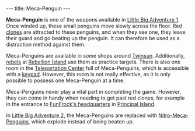 ---
title: Meca-Penguin
---

{{Infobox Item
 |image=Meca.gif
 |type=weapon
 |critical=no
 |magical=no
 |unique=no
 |lba1=yes
 |lba2=
 |upgrades=
 |rowposition=
 |columnposition=
 |effect=
 |effectamount=
 |purpose=
 |combattype=area
 |powerlevel=
 |rate=
 |range=
 |damage=
}}

'''Meca-Penguin''' is one of the weapons available in [[Little Big Adventure 1]]. Once winded up, these small penguins move slowly across the floor. Red [[clone]]s are attracted to these penguins, and when they see one, they leave their guard and go beating up the penguin. It can therefore be used as a distraction method against them.

Meca-Penguins are available in some shops around [[Twinsun]]. Additionally, [[rebels]] at [[Rebellion Island]] use them as practice targets. There is also one room in the [[Teleportation Center]] full of Meca-Penguins, which is accessible with a [[keypad]]. However, this room is not really effective, as it is only possible to possess one Meca-Penguin at a time.

Meca-Penguins never play a vital part in completing the game. However, they can come in handy when needing to get past red clones, for example in the entrance to [[FunFrock's headquarters]] in [[Principal Island]].

In [[Little Big Adventure 2]], the Meca-Penguins are replaced with [[Nitro-Meca-Penguin]]s, which explode instead of being beaten up.